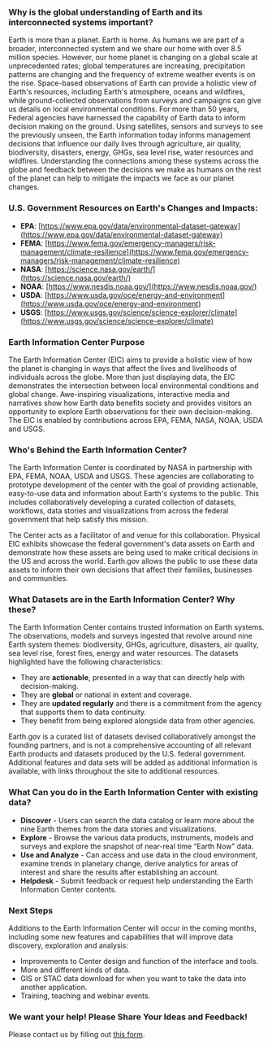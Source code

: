 <h3 id="why">Why is the global understanding of Earth and its interconnected systems important?</h3>

Earth is more than a planet.
Earth is home.
As humans we are part of a broader, interconnected system and we share our home with over 8.5 million species.
However, our home planet is changing on a global scale at unprecedented rates; global temperatures are increasing, precipitation patterns are changing and the frequency of extreme weather events is on the rise.
Space-based observations of Earth can provide a holistic view of Earth's resources, including Earth's atmosphere, oceans and wildfires, while ground-collected observations from surveys and campaigns can give us details on local environmental conditions.
For more than 50 years, Federal agencies have harnessed the capability of Earth data to inform decision making on the ground.
Using satellites, sensors and surveys to see the previously unseen, the Earth information today informs management decisions that influence our daily lives through agriculture, air quality, biodiversity, disasters, energy, GHGs, sea level rise, water resources and wildfires.
Understanding the connections among these systems across the globe and feedback between the decisions we make as humans on the rest of the planet can help to mitigate the impacts we face as our planet changes.

<h3 id="resources">U.S. Government Resources on Earth's Changes and Impacts:</h3>

- **EPA**: [https://www.epa.gov/data/environmental-dataset-gateway](https://www.epa.gov/data/environmental-dataset-gateway)
- **FEMA**: [https://www.fema.gov/emergency-managers/risk-management/climate-resilience](https://www.fema.gov/emergency-managers/risk-management/climate-resilience)
- **NASA**: [https://science.nasa.gov/earth/](https://science.nasa.gov/earth/)
- **NOAA**: [https://www.nesdis.noaa.gov/](https://www.nesdis.noaa.gov/)
- **USDA**: [https://www.usda.gov/oce/energy-and-environment](https://www.usda.gov/oce/energy-and-environment)
- **USGS**: [https://www.usgs.gov/science/science-explorer/climate](https://www.usgs.gov/science/science-explorer/climate)

<h3 id="purpose">Earth Information Center Purpose</h3>

The Earth Information Center (EIC) aims to provide a holistic view of how the planet is changing in ways that affect the lives and livelihoods of individuals across the globe.
More than just displaying data, the EIC demonstrates the intersection between local environmental conditions and global change.
Awe-inspiring visualizations, interactive media and narratives show how Earth data benefits society and provides visitors an opportunity to explore Earth observations for their own decision-making.
The EIC is enabled by contributions across EPA, FEMA, NASA, NOAA, USDA and USGS.

<h3 id="team">Who's Behind the Earth Information Center?</h3>

The Earth Information Center is coordinated by NASA in partnership with EPA, FEMA, NOAA, USDA and USGS. These agencies are collaborating to prototype development of the center with the goal of providing actionable, easy-to-use data and information about Earth's systems to the public. This includes collaboratively developing a curated collection of datasets, workflows, data stories and visualizations from across the federal government that help satisfy this mission.

The Center acts as a facilitator of and venue for this collaboration.
Physical EIC exhibits showcase the federal government's data assets on Earth and demonstrate how these assets are being used to make critical decisions in the US and across the world.
Earth.gov allows the public to use these data assets to inform their own decisions that affect their families, businesses and communities.

<h3 id="datasets">What Datasets are in the Earth Information Center? Why these?</h3>

The Earth Information Center contains trusted information on Earth systems.
The observations, models and surveys ingested that revolve around nine Earth system themes: biodiversity, GHGs, agriculture, disasters, air quality, sea level rise, forest fires, energy and water resources.
The datasets highlighted have the following characteristics:

- They are **actionable**, presented in a way that can directly help with decision-making.
- They are **global** or national in extent and coverage.
- They are **updated regularly** and there is a commitment from the agency that supports them to data continuity.
- They benefit from being explored alongside data from other agencies.

Earth.gov is a curated list of datasets devised collaboratively amongst the founding partners, and is not a comprehensive accounting of all relevant Earth products and datasets produced by the U.S. federal government.
Additional features and data sets will be added as additional information is available, with links throughout the site to additional resources.


<h3 id="application">What Can you do in the Earth Information Center with existing data?</h3>

- **Discover** - Users can search the data catalog or learn more about the nine Earth themes from the data stories and visualizations.
- **Explore** - Browse the various data products, instruments, models and surveys and explore the snapshot of near-real time “Earth Now” data.
- **Use and Analyze** - Can access and use data in the cloud environment, examine trends in planetary change, derive analytics for areas of interest and share the results after establishing an account.
- **Helpdesk** - Submit feedback or request help understanding the Earth Information Center contents.

<h3 id="next steps">Next Steps</h3>

Additions to the Earth Information Center will occur in the coming months, including some new features and capabilities that will improve data discovery, exploration and analysis:

- Improvements to Center design and function of the interface and tools.
- More and different kinds of data.
- GIS or STAC data download for when you want to take the data into another application.
- Training, teaching and webinar events.

<h3 id="feedback">We want your help! Please Share Your Ideas and Feedback!</h3>

Please contact us by filling out <a href={process.env.GOOGLE_FORM}>this form</a>.
